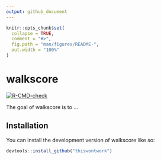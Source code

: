 ```yaml
---
output: github_document
---
```


<!-- README.md is generated from README.Rmd. Please edit that file -->

```r
knitr::opts_chunk$set(
  collapse = TRUE,
  comment = "#>",
  fig.path = "man/figures/README-",
  out.width = "100%"
)
```

# walkscore

<!-- badges: start -->
[![R-CMD-check](https://github.com/chris31415926535/walkscore/actions/workflows/R-CMD-check.yaml/badge.svg)](https://github.com/chris31415926535/walkscore/actions/workflows/R-CMD-check.yaml)
<!-- badges: end -->

The goal of walkscore is to ...

## Installation

You can install the development version of walkscore like so:

``` r
devtools::install_github("thiswontwork")
```
